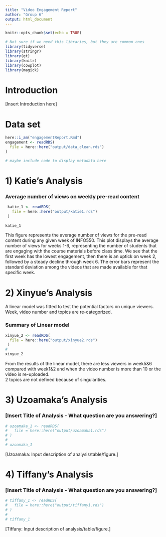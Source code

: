 ```yaml
---
title: "Video Engagement Report"
author: "Group 6"
output: html_document
---
```


```r
knitr::opts_chunk$set(echo = TRUE)
```

```r
# Not sure if we need this libraries, but they are common ones
library(tidyverse)
library(stringr)
library(gt)
library(knitr)
library(cowplot)
library(magick)
```

# Introduction

[Insert Introduction here]

# Data set
```r
here::i_am("engagementReport.Rmd")
engagement <- readRDS(
  file = here::here("output/data_clean.rds")
)

# maybe include code to display metadata here
```

# 1) Katie's Analysis
### Average number of views on weekly pre-read content
```r
 katie_1 <- readRDS(
   file = here::here("output/katie1.rds")
 )
 
katie_1
```

This figure represents the average number of views for the pre-read content during any given week of INFO550. This plot displays the average number of views for weeks 1-6, representing the number of students that are engaging with the course materials before class time. We see that the first week has the lowest engagement, then there is an uptick on week 2, followed by a steady decline through week 6. The error bars represent the standard deviation among the videos that are made available for that specific week.

# 2) Xinyue's Analysis  
A linear model was fitted to test the potential factors on unique viewers. Week, video number and topics are re-categorized.   

### Summary of Linear model
```r
xinyue_2 <- readRDS(
  file = here::here("output/xinyue2.rds")
 )
#
xinyue_2
```

From the results of the linear model, there are less viewers in week5&6 compared with week1&2 and when the video number is more than 10 or the video is re-uploaded.  
2 topics are not defined because of singularities.  

# 3) Uzoamaka's Analysis
### [Insert Title of Analysis - What question are you answering?]
```r
# uzoamaka_1 <- readRDS(
#   file = here::here("output/uzoamaka1.rds")
# )
# 
# uzoamaka_1
```

[Uzoamaka: Input description of analysis/table/figure.]


# 4) Tiffany's Analysis
### [Insert Title of Analysis - What question are you answering?]
```r
# tiffany_1 <- readRDS(
#   file = here::here("output/tiffany1.rds")
# )
# 
# tiffany_1
```

[Tiffany: Input description of analysis/table/figure.]